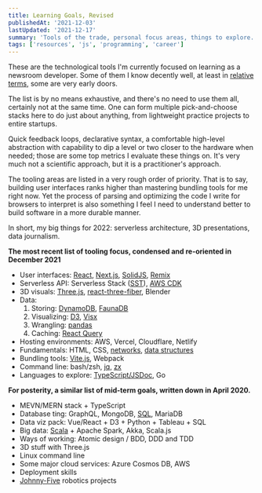 ```yaml
---
title: Learning Goals, Revised
publishedAt: '2021-12-03'
lastUpdated: '2021-12-17'
summary: 'Tools of the trade, personal focus areas, things to explore.'
tags: ['resources', 'js', 'programming', 'career']
---
```


These are the technological tools I'm currently focused on learning as a newsroom developer. Some of them I know decently well, at least in [relative terms](/blog/switching-lanes), some are very early doors.

The list is by no means exhaustive, and there's no need to use them all, certainly not at the same time. One can form multiple pick-and-choose stacks here to do just about anything, from lightweight practice projects to entire startups.

Quick feedback loops, declarative syntax, a comfortable high-level abstraction with capability to dip a level or two closer to the hardware when needed; those are some top metrics I evaluate these things on. It's very much not a scientific approach, but it is a practitioner's approach.

The tooling areas are listed in a very rough order of priority. That is to say, building user interfaces ranks higher than mastering bundling tools for me right now. Yet the process of parsing and optimizing the code I write for browsers to interpret is also something I feel I need to understand better to build software in a more durable manner.

In short, my big things for 2022: serverless architecture, 3D presentations, data journalism.

**The most recent list of tooling focus, condensed and re-oriented in December 2021**

- User interfaces: [React][1], [Next.js][2], [SolidJS][3], [Remix][4]
- Serverless API: Serverless Stack ([SST][5]), [AWS CDK][6]
- 3D visuals: [Three.js][7], [react-three-fiber][8], Blender
- Data:
  1. Storing: [DynamoDB][9], [FaunaDB][10]
  2. Visualizing: [D3][11], [Visx][12]
  3. Wrangling: [pandas][13]
  4. Caching: [React Query][18]
- Hosting environments: AWS, Vercel, Cloudflare, Netlify
- Fundamentals: HTML, CSS, [networks][19], [data structures][20]
- Bundling tools: [Vite.js][14], Webpack
- Command line: bash/zsh, [jq][15], [zx][16]
- Languages to explore: [TypeScript/JSDoc][17], Go

**For posterity, a similar list of mid-term goals, written down in April 2020.**

- MEVN/MERN stack + TypeScript
- Database ting: GraphQL, MongoDB, [SQL](https://sqlbolt.com/), MariaDB
- Data viz pack: Vue/React + D3 + Python + Tableau + SQL
- Big data: [Scala](https://www.coursera.org/learn/progfun1) + Apache Spark, Akka, Scala.js
- Ways of working: Atomic design / BDD, DDD and TDD
- 3D stuff with Three.js
- Linux command line
- Some major cloud services: Azure Cosmos DB, AWS
- Deployment skills
- [Johnny-Five](http://johnny-five.io/) robotics projects

[1]: https://beta.reactjs.org/ 'React docs rewritten using hooks'
[2]: https://nextjs.org/learn/basics/create-nextjs-app 'Next.js basics'
[3]: https://www.solidjs.com/ 'SolidJS'
[4]: https://remix.run/ 'Remix'
[5]: https://serverless-stack.com/ 'Serverless Stack'
[6]: https://thecdkbook.com/ 'The CDK Book'
[7]: https://threejs.org/docs/index.html#manual/en/introduction/Creating-a-scene 'Three.js'
[8]: https://docs.pmnd.rs/react-three-fiber/getting-started/introduction 'R3F'
[9]: https://www.dynamodbguide.com/ 'DynamoDB Guide'
[10]: https://docs.fauna.com/fauna/current/ 'FaunaDB'
[11]: https://observablehq.com/@d3/learn-d3 'D3 on Observable'
[12]: https://airbnb.io/visx/docs 'Visx docs'
[13]: https://pandas.pydata.org/docs/user_guide/index.html#user-guide 'Pandas User Guide'
[14]: https://vitejs.dev/guide/ 'Vite.js starting guide'
[15]: https://github.com/stedolan/jq 'jq'
[16]: https://github.com/google/zx 'zx'
[17]: https://blog.logrocket.com/typescript-vs-jsdoc-javascript/ 'TS vs JSDoc'
[18]: https://react-query.tanstack.com/overview 'React Query'
[19]: https://www.cloudflare.com/en-gb/learning/ 'Cloudflare Learning, networks'
[20]: https://www.youtube.com/watch?v=RBSGKlAvoiM 'FCC Data Structures video'
